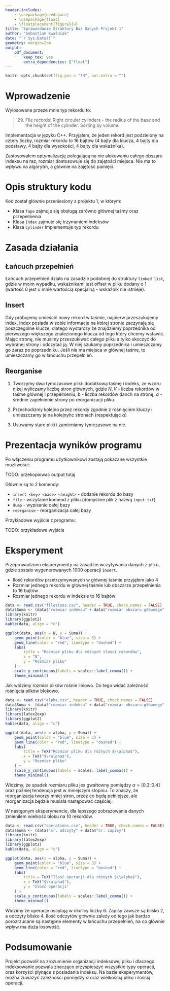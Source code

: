 ```yaml
---
header-includes:
    - \usepackage{needspace}
    - \usepackage{float}
    - \floatplacement{figure}{H}
title: "Sprawozdanie Struktury Baz Danych Projekt 1"
author: "Sebastian Kwaśniak"
date: "`r Sys.Date()`"
geometry: margin=2cm
output:
    pdf_document:
        keep_tex: yes
        extra_dependencies: ["float"]
---
```


```r
knitr::opts_chunk$set(fig.pos = "!H", out.extra = "")
```

\renewcommand{\figurename}{Rys.}

# Wprowadzenie
Wylosowane przeze mnie typ rekordu to:

>  29. File records: Right circular cylinders - the radius of the base and the
>  height of the cylinder. Sorting by volume.

Implementacja w języku C++. Przyjąłem, że jeden rekord jest podzielony na cztery liczby, rozmiar rekordu
to 16 bajtów (4 bajty dla klucza, 4 bajty dla podstawy, 4 bajty dla wysokości,
4 bajty dla wskaźnika).

Zastosowałem optymalizację polegającą na nie alokowaniu całego obszaru indeksu na raz,
rozmiar dostosowuje się do zajętości miejsca. Nie ma to wpływu na algorytm,
a głównie na zajętość pamięci.

# Opis struktury kodu

Kod został głównie przeniesiony z projektu 1, w którym:

- Klasa `Tape` zajmuje się obsługą zarówno głównej taśmy oraz przepełnienia
- Klasa `Index` zajmuje się trzymaniem indeksów
- Klasa `Cylinder` implementuje typ rekordu

# Zasada działania

## Łańcuch przepełnień

Łańcuch przepełnień działa na zasadzie podobnej do struktury `linked list`,
gdzie w moim wypadku, wskaźnikami jest offset w pliku dodany o 1
(wartość 0 jest u mnie wartością specjalną - wskaźnik nie istnieje).

## Insert

Gdy próbujemy umieścić nowy rekord w taśmie, najpierw przeszukujemy index.
Index posiada w sobie informacje na której stronie zaczynają się
poszczególne klucze, dlatego wystarczy że znajdziemy poprzednika od
pierwszego większego znalezionego klucza od tego który chcemy wstawić.
Mając stronę, nie musimy przeszukiwać całego pliku a tylko skoczyć do wybranej
strony i odczytać ją. W niej szukamy poprzednika i umieszczamy go zaraz
po poprzedniku. Jeśli nie ma miejsca w głównej taśme, to umieszczamy
go w łańcuchu przepełnień.

## Reorganise

1. Tworzymy dwa tymczasowe pliki: dodatkową taśmę i indeks, ze wzoru niżej
wyliczamy liczbę stron głównych, gdzie $N,V$ - liczba rekordów w taśme głównej
i przepełnieniu, $b$ - liczba rekordów danch na stronę, $\alpha$ - średnie
zapełnienie strony po reorganizacji pliku.

\begin{align}
\lceil \frac{N+V}{b* \alpha }\rceil
\end{align}

2. Przechodizmy kolejno przez rekordy zgodnie z rośnięciem kluczy i umieszczamy
je na kolejnyhc stronach (respektując $\alpha$)

3. Usuwamy stare pliki i zamieniamy tymczasowe na nie.


# Prezentacja wyników programu

Po włączeniu programu użytkownikowi zostają pokazane wszystkie możliwości:

TODO: przekopiować output tutaj

Głównie są to 2 komendy:

- `insert <key> <base> <height>` - dodanie rekordu do bazy
- `file` - wczytanie komend z pliku (domyślnie plik z nazwą `input.txt`)
- `dump` - wypisanie całej bazy
- `reorganise` - reorganizacja całej bazy

Przykładowe wyjście z programu:

TODO: przykładowe wyjście

# Eksperyment

Przeprowadzono eksperymenty na zasadzie wczytywania danych z pliku, gdzie zostało 
wygenerowanych 1000 operacji `insert`.

- Ilość rekordów przetrzymywanych w głównej taśmie przyjąłem jako 4
- Rozmiar jednego rekordu w głównej taśmie lub obszarze przepełnienia to 16 bajtów
- Rozmiar jednego rekordu w indeksie to 16 bajtów

```r
data <- read.csv("filesizes.csv", header = TRUE, check.names = FALSE)
data$Suma <- (data$"rozmiar indeksu" + data$"rozmiar obszaru głównego" + data$"rozmiar obszaru przepełnienia")
library(knitr)
library(ggplot2)
kable(data, align = "c")

ggplot(data, aes(x = N, y = Suma)) +
    geom_point(color = "blue", size = 3) +
    geom_line(color = "red", linetype = "dashed") +
    labs(
        title = "Rozmiar pliku dla różnych ilości rekordów",
        x = "N",
        y = "Rozmiar pliku"
    ) +
    scale_y_continuous(labels = scales::label_comma()) +
    theme_minimal()
```

Jak widzimy rozmiar plików rośnie liniowo. Do tego widać zależność rośnięcia plików blokowo.


```r
data <- read.csv("alpha.csv", header = TRUE, check.names = FALSE)
data$Suma <- (data$"rozmiar indeksu" + data$"rozmiar obszaru głównego" + data$"rozmiar obszaru przepełnienia")
library(knitr)
library(latex2exp)
library(ggplot2)
kable(data, align = "c")

ggplot(data, aes(x = alpha, y = Suma)) +
    geom_point(color = "blue", size = 3) +
    geom_line(color = "red", linetype = "dashed") +
    labs(
        title = TeX("Rozmiar pliku dla różnych $\\alpha$"),
        x = TeX("$\\alpha$"),
        y = "Rozmiar pliku"
    ) +
    scale_y_continuous(labels = scales::label_comma()) +
    theme_minimal()
```

Widzimy, że spadek rozmiaru pliku jes gwałtowny pomiędzy $\alpha=[0.3;0.4]$
oraz później tendencja jest w mniejszym stopniu. To znaczy, że reorganizacja tworzy mniej stron,
przez co będą pełniejsze, ale reorganizacja będzie musiała następować częściej.


W następnym eksperymencie, dla lepszego zobrazowania danych zmieniłem wielkość bloku na 10 rekordów.

```r
data <- read.csv("operations.csv", header = TRUE, check.names = FALSE)
data$Suma <- (data$"śr. odczyty" + data$"śr. zapisy")
library(knitr)
library(latex2exp)
library(ggplot2)
kable(data, align = "c")

ggplot(data, aes(x = alpha, y = Suma)) +
    geom_point(color = "blue", size = 3) +
    geom_line(color = "red", linetype = "dashed") +
    labs(
        title = TeX("Ilość operacji dla różnych $\\alpha$"),
        x = TeX("$\\alpha$"),
        y = "Ilość operacji"
    ) +
    scale_y_continuous(labels = scales::label_comma()) +
    theme_minimal()
```

Widzimy że operacje oscylują w okolicy liczby $6$. Zapisy zawsze są blisko $2$,
a odczyty blisko $4$. Ilość odczytów głównie zależy od
tego jak bardzo porozrzucane są następne elementy
w łańcuchu przepełnień, na co głównie wpływ ma duża losowość.

# Podsumowanie

Projekt pozwolił na zrozumienie organizacji indeksowej pliku i dlaczego
indeksowanie pozwala znacząco przyspieszyć wszystkie typy operacji,
oraz korzyści płynące z posiadania indeksu. Na bazie eksperymentów,
można zuważyć zależności pomiędzy $\alpha$ oraz wielkością pliku i ilością
operacji.

